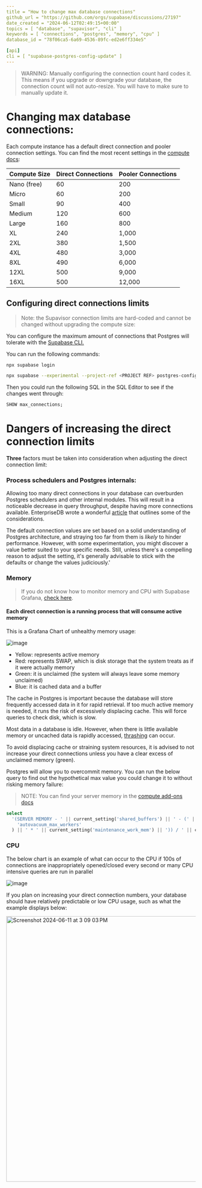 ```yaml
---
title = "How to change max database connections"
github_url = "https://github.com/orgs/supabase/discussions/27197"
date_created = "2024-06-12T02:49:15+00:00"
topics = [ "database", "supavisor", "cli" ]
keywords = [ "connections", "postgres", "memory", "cpu" ]
database_id = "78f06ca5-6a69-4536-89fc-ed2e6ff334e5"

[api]
cli = [ "supabase-postgres-config-update" ]
---
```


> WARNING: Manually configuring the connection count hard codes it. This means if you upgrade or downgrade your database, the connection count will not auto-resize. You will have to make sure to manually update it.

# Changing max database connections:

Each compute instance has a default direct connection and pooler connection settings. You can find the most recent settings in the [compute docs](/docs/guides/platform/compute-add-ons#disk-io):

| Compute Size | Direct Connections | Pooler Connections |
| ------------ | ------------------ | ------------------ |
| Nano (free)  | 60                 | 200                |
| Micro        | 60                 | 200                |
| Small        | 90                 | 400                |
| Medium       | 120                | 600                |
| Large        | 160                | 800                |
| XL           | 240                | 1,000              |
| 2XL          | 380                | 1,500              |
| 4XL          | 480                | 3,000              |
| 8XL          | 490                | 6,000              |
| 12XL         | 500                | 9,000              |
| 16XL         | 500                | 12,000             |

## Configuring direct connections limits

> Note: the Supavisor connection limits are hard-coded and cannot be changed without upgrading the compute size:

You can configure the maximum amount of connections that Postgres will tolerate with the [Supabase CLI.](/docs/guides/platform/custom-postgres-config)

You can run the following commands:

```sh
npx supabase login

npx supabase --experimental --project-ref <PROJECT REF> postgres-config update --config max_connections=<INTEGER VALUE>
```

Then you could run the following SQL in the SQL Editor to see if the changes went through:

```sql
SHOW max_connections;
```

# Dangers of increasing the direct connection limits

**Three** factors must be taken into consideration when adjusting the direct connection limit:

### Process schedulers and Postgres internals:

Allowing too many direct connections in your database can overburden Postgres schedulers and other internal modules. This will result in a noticeable decrease in query throughput, despite having more connections available. EnterpriseDB wrote a wonderful [article](https://www.enterprisedb.com/postgres-tutorials/why-you-should-use-connection-pooling-when-setting-maxconnections-postgres) that outlines some of the considerations.

The default connection values are set based on a solid understanding of Postgres architecture, and straying too far from them is _likely_ to hinder performance. However, with some experimentation, you might discover a value better suited to your specific needs. Still, unless there's a compelling reason to adjust the setting, it's generally advisable to stick with the defaults or change the values judiciously.'

### Memory

> If you do not know how to monitor memory and CPU with Supabase Grafana, [check here](https://github.com/orgs/supabase/discussions/27141).

#### Each direct connection is a running process that will consume active memory

This is a Grafana Chart of unhealthy memory usage:

![image](/docs/img/troubleshooting/47685206-7914-440e-a010-da62f5c38186.png)

- Yellow: represents active memory
- Red: represents SWAP, which is disk storage that the system treats as if it were actually memory
- Green: it is unclaimed (the system will always leave some memory unclaimed)
- Blue: it is cached data and a buffer

The cache in Postgres is important because the database will store frequently accessed data in it for rapid retrieval. If too much active memory is needed, it runs the risk of excessively displacing cache. This will force queries to check disk, which is slow.

Most data in a database is idle. However, when there is little available memory or uncached data is rapidly accessed, [thrashing](<https://en.wikipedia.org/wiki/Thrashing_(computer_science)>) can occur.

To avoid displacing cache or straining system resources, it is advised to not increase your direct connections unless you have a clear excess of unclaimed memory (green).

Postgres will allow you to overcommit memory. You can run the below query to find out the hypothetical max value you could change it to without risking memory failure:

> NOTE: You can find your server memory in the [compute add-ons docs](/docs/guides/platform/compute-add-ons)

```sql
select
  '(SERVER MEMORY - ' || current_setting('shared_buffers') || ' - (' || current_setting(
    'autovacuum_max_workers'
  ) || ' * ' || current_setting('maintenance_work_mem') || ')) / ' || current_setting('work_mem');
```

### CPU

The below chart is an example of what can occur to the CPU if 100s of connections are inappropriately opened/closed every second or many CPU intensive queries are run in parallel

![image](/docs/img/troubleshooting/0e7f6842-78fd-44f9-b463-425507815fb6.png)

If you plan on increasing your direct connection numbers, your database should have relatively predictable or low CPU usage, such as what the example displays below:

<img
  width="706"
  alt="Screenshot 2024-06-11 at 3 09 03 PM"
  src="https://github.com/supabase/supabase/assets/91111415/ee3e4f4c-87a1-4ef8-9ca5-af9094fc1b93"
/>
